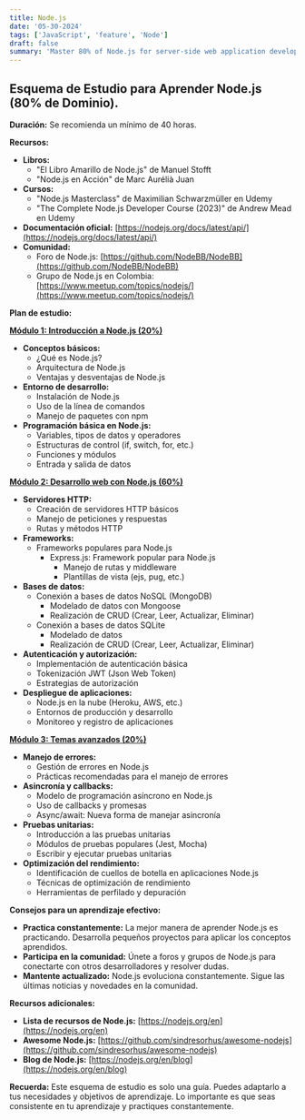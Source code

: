 ```yaml
---
title: Node.js
date: '05-30-2024'
tags: ['JavaScript', 'feature', 'Node']
draft: false
summary: 'Master 80% of Node.js for server-side web application development.'
---
```


## Esquema de Estudio para Aprender Node.js (80% de Dominio).

**Duración:** Se recomienda un mínimo de 40 horas.

**Recursos:**

* **Libros:**
    * "El Libro Amarillo de Node.js" de Manuel Stofft
    * "Node.js en Acción" de Marc Aurélià Juan
* **Cursos:**
    * "Node.js Masterclass" de Maximilian Schwarzmüller en Udemy
    * "The Complete Node.js Developer Course (2023)" de Andrew Mead en Udemy
* **Documentación oficial:** [https://nodejs.org/docs/latest/api/](https://nodejs.org/docs/latest/api/)
* **Comunidad:**
    * Foro de Node.js: [https://github.com/NodeBB/NodeBB](https://github.com/NodeBB/NodeBB)
    * Grupo de Node.js en Colombia: [https://www.meetup.com/topics/nodejs/](https://www.meetup.com/topics/nodejs/)

**Plan de estudio:**

**[Módulo 1: Introducción a Node.js (20%)](./_01-Intro.mdx/)**

* **Conceptos básicos:**
    * ¿Qué es Node.js?
    * Arquitectura de Node.js
    * Ventajas y desventajas de Node.js
* **Entorno de desarrollo:**
    * Instalación de Node.js
    * Uso de la línea de comandos
    * Manejo de paquetes con npm
* **Programación básica en Node.js:**
    * Variables, tipos de datos y operadores
    * Estructuras de control (if, switch, for, etc.)
    * Funciones y módulos
    * Entrada y salida de datos

**[Módulo 2: Desarrollo web con Node.js (60%)](./_02-dlloWeb-node.mdx/)**

* **Servidores HTTP:**
    * Creación de servidores HTTP básicos
    * Manejo de peticiones y respuestas
    * Rutas y métodos HTTP
* **Frameworks:**
    * Frameworks populares para Node.js
        * Express.js: Framework popular para Node.js
            * Manejo de rutas y middleware
            * Plantillas de vista (ejs, pug, etc.)
* **Bases de datos:**
    * Conexión a bases de datos NoSQL (MongoDB)
        * Modelado de datos con Mongoose
        * Realización de CRUD (Crear, Leer, Actualizar, Eliminar)
    * Conexión a bases de datos SQLite
        * Modelado de datos
        * Realización de CRUD (Crear, Leer, Actualizar, Eliminar)
* **Autenticación y autorización:**
    * Implementación de autenticación básica
    * Tokenización JWT (Json Web Token)
    * Estrategias de autorización
* **Despliegue de aplicaciones:**
    * Node.js en la nube (Heroku, AWS, etc.)
    * Entornos de producción y desarrollo
    * Monitoreo y registro de aplicaciones

**[Módulo 3: Temas avanzados (20%)](./_03-temasAvanzados.mdx/)**

* **Manejo de errores:**
    * Gestión de errores en Node.js
    * Prácticas recomendadas para el manejo de errores
* **Asincronía y callbacks:**
    * Modelo de programación asíncrono en Node.js
    * Uso de callbacks y promesas
    * Async/await: Nueva forma de manejar asincronía
* **Pruebas unitarias:**
    * Introducción a las pruebas unitarias
    * Módulos de pruebas populares (Jest, Mocha)
    * Escribir y ejecutar pruebas unitarias
* **Optimización del rendimiento:**
    * Identificación de cuellos de botella en aplicaciones Node.js
    * Técnicas de optimización de rendimiento
    * Herramientas de perfilado y depuración

**Consejos para un aprendizaje efectivo:**

* **Practica constantemente:** La mejor manera de aprender Node.js es practicando. Desarrolla pequeños proyectos para aplicar los conceptos aprendidos.
* **Participa en la comunidad:** Únete a foros y grupos de Node.js para conectarte con otros desarrolladores y resolver dudas.
* **Mantente actualizado:** Node.js evoluciona constantemente. Sigue las últimas noticias y novedades en la comunidad.

**Recursos adicionales:**

* **Lista de recursos de Node.js:** [https://nodejs.org/en](https://nodejs.org/en)
* **Awesome Node.js:** [https://github.com/sindresorhus/awesome-nodejs](https://github.com/sindresorhus/awesome-nodejs)
* **Blog de Node.js:** [https://nodejs.org/en/blog](https://nodejs.org/en/blog)

**Recuerda:** Este esquema de estudio es solo una guía. Puedes adaptarlo a tus necesidades y objetivos de aprendizaje. Lo importante es que seas consistente en tu aprendizaje y practiques constantemente.
